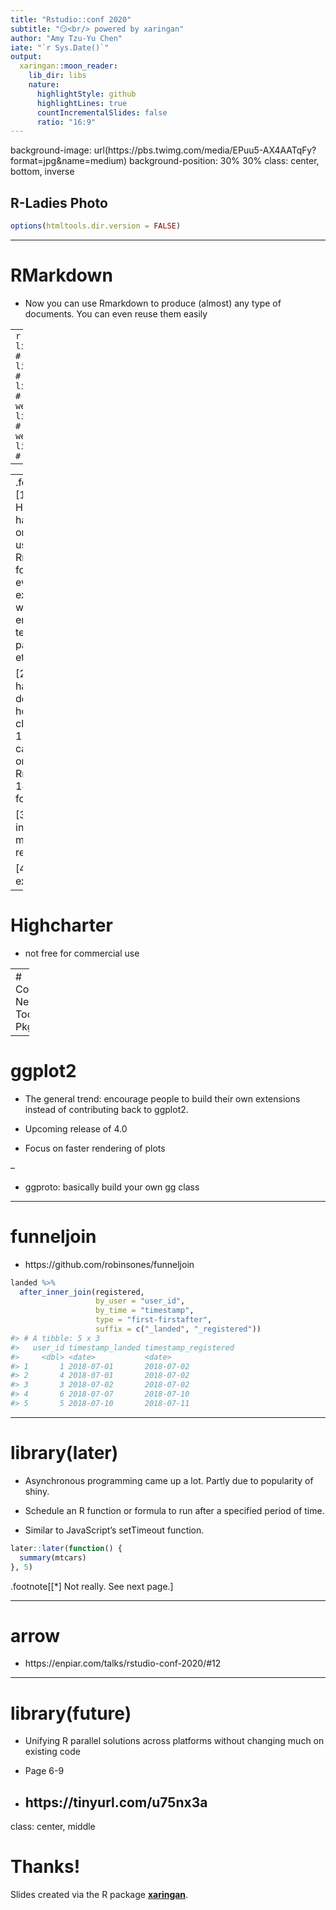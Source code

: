 ```yaml
---
title: "Rstudio::conf 2020"
subtitle: "😏<br/> powered by xaringan"
author: "Amy Tzu-Yu Chen"
iate: "`r Sys.Date()`"
output:
  xaringan::moon_reader:
    lib_dir: libs
    nature:
      highlightStyle: github
      highlightLines: true
      countIncrementalSlides: false
      ratio: "16:9"
---
```

background-image: url(https://pbs.twimg.com/media/EPuu5-AX4AATqFy?format=jpg&name=medium)
background-position: 30% 30%
class: center, bottom, inverse

## R-Ladies Photo

```r
options(htmltools.dir.version = FALSE)


```


---

# RMarkdown

- Now you can use Rmarkdown to produce (almost) any type of documents. You can even reuse them easily

--
```r
library(rmarkdown) # Docs
library(xaringan)  # Slides
library(blogdown)  # Blogs or simple website
library(pkgdown)   # R package website
library(bookdown)  # Write a book
```

--

--
.footnote[
[1] Rob Hyndman had a talk on Rmd. He uses Rmarkdown for everything except writing emails. Has template R packages etc.

[2] Yihui had a cool demo on how changing 1-5 lines can change one single Rmd into 14 different format

[3] Show infinite moon reader

[4] Show examples
]

---

# Highcharter

* not free for commercial use

---
# Common New Tools for Pkg Dev
```r
library(usethis)   # Set up stuff that you can't ever remember
library(roxygen2)  # Documentation
library(testthat)  # Write tests
library(devtools)  # Iterate and develop
library(remotes)   # Install github dependencies
```

---

# ggplot2

- The general trend: encourage people to build their own extensions instead of contributing back to ggplot2. 

- Upcoming release of 4.0

- Focus on faster rendering of plots

--

- ggproto: basically build your own gg class

---

# funneljoin

- https://github.com/robinsones/funneljoin

```r
landed %>%
  after_inner_join(registered, 
                   by_user = "user_id",
                   by_time = "timestamp",
                   type = "first-firstafter",
                   suffix = c("_landed", "_registered"))
#> # A tibble: 5 x 3
#>   user_id timestamp_landed timestamp_registered
#>     <dbl> <date>           <date>              
#> 1       1 2018-07-01       2018-07-02          
#> 2       4 2018-07-01       2018-07-02          
#> 3       3 2018-07-02       2018-07-02          
#> 4       6 2018-07-07       2018-07-10          
#> 5       5 2018-07-10       2018-07-11
```


---

# library(later)

- Asynchronous programming came up a lot. Partly due to popularity of shiny.

- Schedule an R function or formula to run after a specified period of time.

- Similar to JavaScript's setTimeout function. 

```r
later::later(function() {
  summary(mtcars)
}, 5)
```

.footnote[[*] Not really. See next page.]

---

# arrow

- https://enpiar.com/talks/rstudio-conf-2020/#12

---

# library(future)

- Unifying R parallel solutions across platforms without changing much on existing code

- Page 6-9


- https://tinyurl.com/u75nx3a
---

class: center, middle

# Thanks!

Slides created via the R package [**xaringan**](https://github.com/yihui/xaringan).
